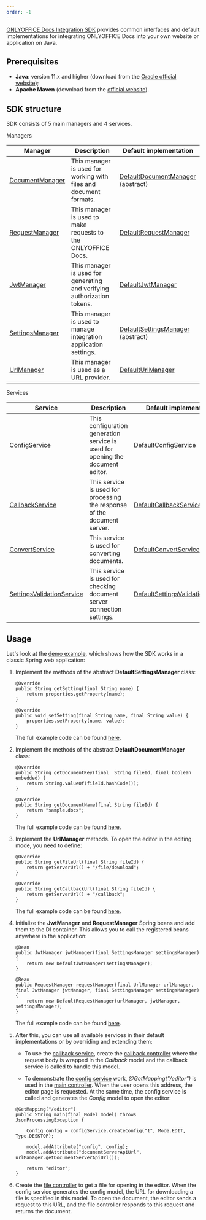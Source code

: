 ```yaml
---
order: -1
---
```

[ONLYOFFICE Docs Integration SDK](https://central.sonatype.com/artifact/com.onlyoffice/docs-integration-sdk) provides common interfaces and default implementations for integrating ONLYOFFICE Docs into your own website or application on Java.

## Prerequisites

* **Java**: version 11.x and higher (download from the [Oracle official website](https://www.oracle.com/java/technologies/downloads/#java11));
* **Apache Maven** (download from the [official website](https://maven.apache.org/download.cgi)).

## SDK structure

SDK consists of 5 main managers and 4 services.

Managers

| Manager                                                                                                                                                 | Description                                                             | Default implementation                                                                                                                                                           |
| ------------------------------------------------------------------------------------------------------------------------------------------------------- | ----------------------------------------------------------------------- | -------------------------------------------------------------------------------------------------------------------------------------------------------------------------------- |
| [DocumentManager](https://github.com/ONLYOFFICE/docs-integration-sdk-java/blob/main/src/main/java/com/onlyoffice/manager/document/DocumentManager.java) | This manager is used for working with files and document formats.       | [DefaultDocumentManager](https://github.com/ONLYOFFICE/docs-integration-sdk-java/blob/main/src/main/java/com/onlyoffice/manager/document/DefaultDocumentManager.java) (abstract) |
| [RequestManager](https://github.com/ONLYOFFICE/docs-integration-sdk-java/blob/main/src/main/java/com/onlyoffice/manager/request/RequestManager.java)    | This manager is used to make requests to the ONLYOFFICE Docs.           | [DefaultRequestManager](https://github.com/ONLYOFFICE/docs-integration-sdk-java/blob/main/src/main/java/com/onlyoffice/manager/request/DefaultRequestManager.java)               |
| [JwtManager](https://github.com/ONLYOFFICE/docs-integration-sdk-java/blob/main/src/main/java/com/onlyoffice/manager/security/JwtManager.java)           | This manager is used for generating and verifying authorization tokens. | [DefaultJwtManager](https://github.com/ONLYOFFICE/docs-integration-sdk-java/blob/main/src/main/java/com/onlyoffice/manager/security/DefaultJwtManager.java)                      |
| [SettingsManager](https://github.com/ONLYOFFICE/docs-integration-sdk-java/blob/main/src/main/java/com/onlyoffice/manager/settings/SettingsManager.java) | This manager is used to manage integration application settings.        | [DefaultSettingsManager](https://github.com/ONLYOFFICE/docs-integration-sdk-java/blob/main/src/main/java/com/onlyoffice/manager/settings/DefaultSettingsManager.java) (abstract) |
| [UrlManager](https://github.com/ONLYOFFICE/docs-integration-sdk-java/blob/main/src/main/java/com/onlyoffice/manager/url/UrlManager.java)                | This manager is used as a URL provider.                                 | [DefaultUrlManager](https://github.com/ONLYOFFICE/docs-integration-sdk-java/blob/main/src/main/java/com/onlyoffice/manager/url/DefaultUrlManager.java)                           |

Services

| Service                                                                                                                                                                     | Description                                                                    | Default implementation                                                                                                                                                                    |
| --------------------------------------------------------------------------------------------------------------------------------------------------------------------------- | ------------------------------------------------------------------------------ | ----------------------------------------------------------------------------------------------------------------------------------------------------------------------------------------- |
| [ConfigService](https://github.com/ONLYOFFICE/docs-integration-sdk-java/blob/main/src/main/java/com/onlyoffice/service/documenteditor/config/ConfigService.java)            | This configuration generation service is used for opening the document editor. | [DefaultConfigService](https://github.com/ONLYOFFICE/docs-integration-sdk-java/blob/main/src/main/java/com/onlyoffice/service/documenteditor/config/DefaultConfigService.java)            |
| [CallbackService](https://github.com/ONLYOFFICE/docs-integration-sdk-java/blob/main/src/main/java/com/onlyoffice/service/documenteditor/callback/CallbackService.java)      | This service is used for processing the response of the document server.       | [DefaultCallbackService](https://github.com/ONLYOFFICE/docs-integration-sdk-java/blob/main/src/main/java/com/onlyoffice/service/documenteditor/callback/DefaultCallbackService.java)      |
| [ConvertService](https://github.com/ONLYOFFICE/docs-integration-sdk-java/blob/main/src/main/java/com/onlyoffice/service/convert/ConvertService.java)                        | This service is used for converting documents.                                 | [DefaultConvertService](https://github.com/ONLYOFFICE/docs-integration-sdk-java/blob/main/src/main/java/com/onlyoffice/service/convert/DefaultConvertService.java)                        |
| [SettingsValidationService](https://github.com/ONLYOFFICE/docs-integration-sdk-java/blob/main/src/main/java/com/onlyoffice/service/settings/SettingsValidationService.java) | This service is used for checking document server connection settings.         | [DefaultSettingsValidationService](https://github.com/ONLYOFFICE/docs-integration-sdk-java/blob/main/src/main/java/com/onlyoffice/service/settings/DefaultSettingsValidationService.java) |

## Usage

Let's look at the [demo example](https://github.com/ONLYOFFICE/docs-integration-sdk-java/tree/main/demo-example), which shows how the SDK works in a classic Spring web application:

1. Implement the methods of the abstract **DefaultSettingsManager** class:

   ```
   @Override
   public String getSetting(final String name) {
       return properties.getProperty(name);
   }

   @Override
   public void setSetting(final String name, final String value) {
       properties.setProperty(name, value);
   }
   ```

   The full example code can be found [here](https://github.com/ONLYOFFICE/docs-integration-sdk-java/blob/main/demo-example/src/main/java/com/onlyoffice/demoexample/manager/SettingsManagerImpl.java).

2. Implement the methods of the abstract **DefaultDocumentManager** class:

   ```
   @Override
   public String getDocumentKey(final  String fileId, final boolean embedded) {
       return String.valueOf(fileId.hashCode());
   }

   @Override
   public String getDocumentName(final String fileId) {
       return "sample.docx";
   }
   ```

   The full example code can be found [here](https://github.com/ONLYOFFICE/docs-integration-sdk-java/blob/main/demo-example/src/main/java/com/onlyoffice/demoexample/manager/DocumentManagerImpl.java).

3. Implement the **UrlManager** methods. To open the editor in the editing mode, you need to define:

   ```
   @Override
   public String getFileUrl(final String fileId) {
       return getServerUrl() + "/file/download";
   }

   @Override
   public String getCallbackUrl(final String fileId) {
       return getServerUrl() + "/callback";
   }
   ```

   The full example code can be found [here](https://github.com/ONLYOFFICE/docs-integration-sdk-java/blob/main/demo-example/src/main/java/com/onlyoffice/demoexample/manager/UrlMangerImpl.java).

4. Initialize the **JwtManager** and **RequestManager** Spring beans and add them to the DI container. This allows you to call the registered beans anywhere in the application:

   ```
   @Bean
   public JwtManager jwtManager(final SettingsManager settingsManager) {
       return new DefaultJwtManager(settingsManager);
   }

   @Bean
   public RequestManager requestManager(final UrlManager urlManager, final JwtManager jwtManager, final SettingsManager settingsManager) {
       return new DefaultRequestManager(urlManager, jwtManager, settingsManager);
   }
   ```

   The full example code can be found [here](https://github.com/ONLYOFFICE/docs-integration-sdk-java/blob/main/demo-example/src/main/java/com/onlyoffice/demoexample/DemoExampleApplication.java).

5. After this, you can use all available services in their default implementations or by overriding and extending them:

   * To use the [callback service](https://github.com/ONLYOFFICE/docs-integration-sdk-java/blob/main/demo-example/src/main/java/com/onlyoffice/demoexample/service/CallbackServiceImpl.java), create the [callback controller](https://github.com/ONLYOFFICE/docs-integration-sdk-java/blob/main/demo-example/src/main/java/com/onlyoffice/demoexample/controllers/CallbackController.java) where the request body is wrapped in the *Callback* model and the callback service is called to handle this model.

   * To demonstrate the [config service](https://github.com/ONLYOFFICE/docs-integration-sdk-java/blob/main/demo-example/src/main/java/com/onlyoffice/demoexample/service/ConfigServiceImpl.java) work, *@GetMapping("/editor")* is used in the [main controller](https://github.com/ONLYOFFICE/docs-integration-sdk-java/blob/main/demo-example/src/main/java/com/onlyoffice/demoexample/controllers/MainController.java). When the user opens this address, the editor page is requested. At the same time, the config service is called and generates the *Config* model to open the editor:

   ```
   @GetMapping("/editor")
   public String main(final Model model) throws JsonProcessingException {

       Config config = configService.createConfig("1", Mode.EDIT, Type.DESKTOP);

       model.addAttribute("config", config);
       model.addAttribute("documentServerApiUrl", urlManager.getDocumentServerApiUrl());

       return "editor";
   }
   ```

6. Create the [file controller](https://github.com/ONLYOFFICE/docs-integration-sdk-java/blob/main/demo-example/src/main/java/com/onlyoffice/demoexample/controllers/FileController.java) to get a file for opening in the editor. When the config service generates the config model, the URL for downloading a file is specified in this model. To open the document, the editor sends a request to this URL, and the file controller responds to this request and returns the document.
